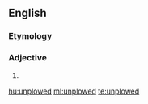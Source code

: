 ==English==

===Etymology===
{{prefix|un|plowed|lang=en}}

===Adjective===
{{en-adj}}

# {{alternative spelling of|unploughed}}

[[hu:unplowed]]
[[ml:unplowed]]
[[te:unplowed]]